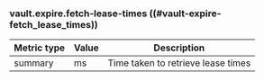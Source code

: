 ### vault.expire.fetch-lease-times ((#vault-expire-fetch_lease_times))

Metric type | Value | Description
----------- | ----- | -----------
summary     | ms    | Time taken to retrieve lease times